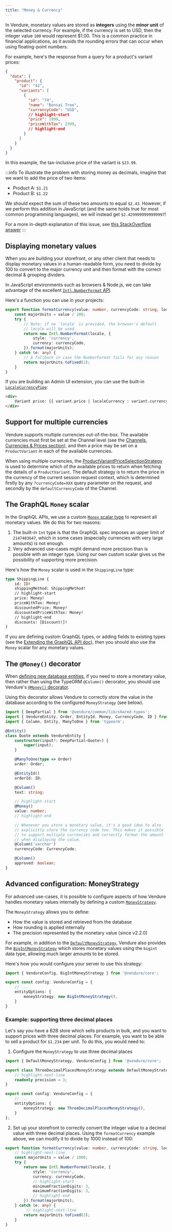 ```yaml
---
title: "Money & Currency"
---
```


In Vendure, monetary values are stored as **integers** using the **minor unit** of the selected currency.
For example, if the currency is set to USD, then the integer value `100` would represent $1.00.
This is a common practice in financial applications, as it avoids the rounding errors that can occur when using floating-point numbers.

For example, here's the response from a query for a product's variant prices:



```json
{
  "data": {
    "product": {
      "id": "42",
      "variants": [
        {
          "id": "74",
          "name": "Bonsai Tree",
          "currencyCode": "USD",
          // highlight-start
          "price": 1999,
          "priceWithTax": 2399,
          // highlight-end
        }
      ]
    }
  }
}
```

In this example, the tax-inclusive price of the variant is `$23.99`.

:::info
To illustrate the problem with storing money as decimals, imagine that we want to add the price of two items:

- Product A: `$1.21`
- Product B: `$1.22`

We should expect the sum of these two amounts to equal `$2.43`. However, if we perform this addition in JavaScript (and the same
holds true for most common programming languages), we will instead get `$2.4299999999999997`!

For a more in-depth explanation of this issue, see [this StackOverflow answer](https://stackoverflow.com/a/3730040/772859)
:::

## Displaying monetary values

When you are building your storefront, or any other client that needs to display monetary values in a human-readable form,
you need to divide by 100 to convert to the major currency unit and then format with the correct decimal & grouping dividers.

In JavaScript environments such as browsers & Node.js, we can take advantage of the excellent [`Intl.NumberFormat` API](https://developer.mozilla.org/en-US/docs/Web/JavaScript/Reference/Global_Objects/Intl/NumberFormat).

Here's a function you can use in your projects:

```ts title="src/utils/format-currency.ts"
export function formatCurrency(value: number, currencyCode: string, locale?: string) {
    const majorUnits = value / 100;
    try {
        // Note: if no `locale` is provided, the browser's default
        // locale will be used.
        return new Intl.NumberFormat(locale, {
            style: 'currency',
            currency: currencyCode,
        }).format(majorUnits);
    } catch (e: any) {
        // A fallback in case the NumberFormat fails for any reason
        return majorUnits.toFixed(2);
    }
}
```

If you are building an Admin UI extension, you can use the built-in [`LocaleCurrencyPipe`](/reference/admin-ui-api/pipes/locale-currency-pipe/):

```html title="src/plugins/my-plugin/ui/components/my-component/my.component.html"
<div>
    Variant price: {{ variant.price | localeCurrency : variant.currencyCode }}
</div>
```

## Support for multiple currencies

Vendure supports multiple currencies out-of-the-box. The available currencies must first be set at the Channel level
(see the [Channels, Currencies & Prices section](/guides/core-concepts/channels/#channels-currencies--prices)), and then
a price may be set on a `ProductVariant` in each of the available currencies.

When using multiple currencies, the [ProductVariantPriceSelectionStrategy](/reference/typescript-api/configuration/product-variant-price-selection-strategy/)
is used to determine which of the available prices to return when fetching the details of a `ProductVariant`. The default strategy
is to return the price in the currency of the current session request context, which is determined firstly by any `?currencyCode=XXX` query parameter
on the request, and secondly by the `defaultCurrencyCode` of the Channel.

## The GraphQL `Money` scalar

In the GraphQL APIs, we use a custom [`Money` scalar type](/reference/graphql-api/admin/object-types/#money) to represent
all monetary values. We do this for two reasons:

1. The built-in `Int` type is that the GraphQL spec imposes an upper limit of
`2147483647`, which in some cases (especially currencies with very large amounts) is not enough.
2. Very advanced use-cases might demand more precision than is possible with an integer type. Using our own custom
scalar gives us the possibility of supporting more precision.

Here's how the `Money` scalar is used in the `ShippingLine` type:

```graphql
type ShippingLine {
    id: ID!
    shippingMethod: ShippingMethod!
    // highlight-start
    price: Money!
    priceWithTax: Money!
    discountedPrice: Money!
    discountedPriceWithTax: Money!
    // highlight-end
    discounts: [Discount!]!
}
```

If you are defining custom GraphQL types, or adding fields to existing types (see the [Extending the GraphQL API doc](/guides/developer-guide/extend-graphql-api/)),
then you should also use the `Money` scalar for any monetary values.


## The `@Money()` decorator

When [defining new database entities](/guides/developer-guide/database-entity), if you need to store a monetary value, then rather than using the TypeORM `@Column()`
decorator, you should use Vendure's [`@Money()` decorator](/reference/typescript-api/money/money-decorator).

Using this decorator allows Vendure to correctly store the value in the database according to the configured `MoneyStrategy` (see below).

```ts title="src/plugins/quote/entities/quote.entity.ts"
import { DeepPartial } from '@vendure/common/lib/shared-types';
import { VendureEntity, Order, EntityId, Money, CurrencyCode, ID } from '@vendure/core';
import { Column, Entity, ManyToOne } from 'typeorm';

@Entity()
class Quote extends VendureEntity {
    constructor(input?: DeepPartial<Quote>) {
        super(input);
    }

    @ManyToOne(type => Order)
    order: Order;

    @EntityId()
    orderId: ID;

    @Column()
    text: string;

    // highlight-start
    @Money()
    value: number;
    // highlight-end

    // Whenever you store a monetary value, it's a good idea to also
    // explicitly store the currency code too. This makes it possible
    // to support multiple currencies and correctly format the amount
    // when displaying the value.
    @Column('varchar')
    currencyCode: CurrencyCode;

    @Column()
    approved: boolean;
}
```

## Advanced configuration: MoneyStrategy

For advanced use-cases, it is possible to configure aspects of how Vendure handles monetary values internally by defining
a custom [`MoneyStrategy`](/reference/typescript-api/money/money-strategy/).

The `MoneyStrategy` allows you to define:

- How the value is stored and retrieved from the database
- How rounding is applied internally
- The precision represented by the monetary value (since v2.2.0)

For example, in addition to the [`DefaultMoneyStrategy`](/reference/typescript-api/money/default-money-strategy), Vendure
also provides the [`BigIntMoneyStrategy`](/reference/typescript-api/money/big-int-money-strategy) which stores monetary values
using the `bigint` data type, allowing much larger amounts to be stored.

Here's how you would configure your server to use this strategy:

```ts title="src/vendure-config.ts"
import { VendureConfig, BigIntMoneyStrategy } from '@vendure/core';

export const config: VendureConfig = {
    // ...
    entityOptions: {
        moneyStrategy: new BigIntMoneyStrategy(),
    }
}
```

### Example: supporting three decimal places

Let's say you have a B2B store which sells products in bulk, and you want to support prices with three decimal places.
For example, you want to be able to sell a product for `$1.234` per unit. To do this, you would need to:

1. Configure the `MoneyStrategy` to use three decimal places

```ts
import { DefaultMoneyStrategy, VendureConfig } from '@vendure/core';

export class ThreeDecimalPlacesMoneyStrategy extends DefaultMoneyStrategy {
    // highlight-next-line
    readonly precision = 3;
}

export const config: VendureConfig = {
    // ...
    entityOptions: {
        moneyStrategy: new ThreeDecimalPlacesMoneyStrategy(),
    }
};
```

2. Set up your storefront to correctly convert the integer value to a decimal value with three decimal places. Using the
`formatCurrency` example above, we can modify it to divide by 1000 instead of 100:

```ts title="src/utils/format-currency.ts"
export function formatCurrency(value: number, currencyCode: string, locale?: string) {
    // highlight-next-line
    const majorUnits = value / 1000;
    try {
        return new Intl.NumberFormat(locale, {
            style: 'currency',
            currency: currencyCode,
            // highlight-start
            minimumFractionDigits: 3,
            maximumFractionDigits: 3,
            // highlight-end
        }).format(majorUnits);
    } catch (e: any) {
         // highlight-next-line
        return majorUnits.toFixed(3);
    }
}
```
